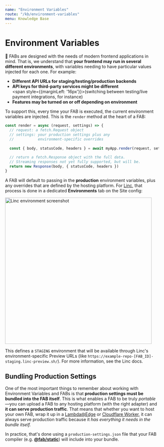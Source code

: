 ```yaml
---
name: "Environment Variables"
route: "/kb/environment-variables"
menu: Knowledge Base
---
```


# Environment Variables

💎 FABs are designed with the needs of modern frontend applications in mind. That is, we understand that **your frontend may run in several different environments**, with variables needing to have particular values injected for each one. For example:

* **Different API URLs for staging/testing/production backends**
* **API keys for third-party services might be different<br/>**
  <span style={{marginLeft: '16px'}}>(switching between testing/live payment integrations, for instance)</span>
* **Features may be turned on or off depending on environment**

To support this, every time your FAB is executed, the current environment variables are injected. This is the `render` method at the heart of a FAB:

```jsx
const render = async (request, settings) => {
  // request: a fetch.Request object
  // settings: your production settings plus any
  //           environment-specific overrides
  
  const { body, statusCode, headers } = await myApp.render(request, settings)
  
  // return a fetch.Response object with the full data.
  // Streaming responses not yet fully supported, but will be.
  return new Response(body, { statusCode, headers })
}
```

A FAB will default to passing in the **production** environment variables, plus any overrides that are defined by the hosting platform. For [Linc](https://linc.sh), that process is done in a dedicated **Environments** tab on the Site config:

<a href="https://user-images.githubusercontent.com/23264/53847006-35035080-4003-11e9-80d3-b3b3706c6907.png" target="_blank">
<img width="480" align="center" style={{margin: '32px auto', display: 'block', boxShadow: '0 8px 16px rgba(0,0,0,0.25)', borderRadius: '4px'}} alt="Linc environment screenshot" src="https://user-images.githubusercontent.com/23264/53847006-35035080-4003-11e9-80d3-b3b3706c6907.png"/>
</a>

This defines a `STAGING` environment that will be available through Linc's environment-specific Preview URLs (like `https://example-repo-[FAB_ID]-staging.linc-preview.sh/`). For more information, see the Linc docs.

## Bundling Production Settings

One of the most important things to remember about working with Environment Variables and FABs is that **production settings must be bundled into the FAB itself**. This is what enables a FAB to be truly _portable_—you can upload a FAB to any hosting platform (with the right adapter) and **it can serve production traffic**. That means that whether you want to host your own FAB, wrap it up in a [Lambda@Edge](https://github.com/fab-spec/lambda-edge-packager) or [Cloudflare Worker](https://github.com/fab-spec/cloudflare-workers-packager), it can always serve production traffic because it _has everything it needs in the bundle itself._

In practice, that's done using a `production-settings.json` file that your FAB compiler (e.g. [**@fab/static**](http://localhost:3001/packages/fab-static#environment-variables)) will include into your bundle.
